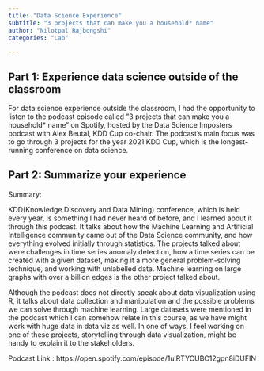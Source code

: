```yaml
---
title: "Data Science Experience"
subtitle: "3 projects that can make you a household* name"
author: "Nilotpal Rajbongshi"
categories: "Lab"

---
```


## Part 1: Experience data science outside of the classroom {#part-1-experience-data-science-outside-of-the-classroom}

For data science experience outside the classroom, I had the opportunity to listen to the podcast episode called ”3 projects that can make you a household* name” on Spotify, hosted by the Data Science Imposters podcast with Alex Beutal, KDD Cup co-chair. The podcast's main focus was to go through 3 projects for the year 2021 KDD Cup, which is the longest-running conference on data science. 

## Part 2: Summarize your experience {#part-2-summarize-your-experience}

Summary: 

KDD(Knowledge Discovery and Data Mining) conference, which is held every year, is something I had never heard of before, and I learned about it through this podcast. It talks about how the Machine Learning and Artificial Intelligence community came out of the Data Science community, and how everything evolved initially through statistics. The projects talked about were challenges in time series anomaly detection, how a time series can be created with a given dataset, making it a more general problem-solving technique, and working with unlabelled data. Machine learning on large graphs with over a billion edges is the other project talked about. 

Although the podcast does not directly speak about data visualization using R, it talks about data collection and manipulation and the possible problems we can solve through machine learning. Large datasets were mentioned in the podcast which I can somehow relate in this course, as we have might work with huge data in data viz as well. In one of ways, I feel working on one of these projects, storytelling through data visualization, might be handy to explain it to the stakeholders.

Podcast Link : https://open.spotify.com/episode/1uiRTYCUBC12gpn8iDUFIN

